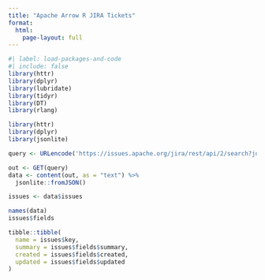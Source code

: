 ```yaml
---
title: "Apache Arrow R JIRA Tickets"
format:
  html:
    page-layout: full
---
```


```r
#| label: load-packages-and-code
#| include: false
library(httr)
library(dplyr)
library(lubridate)
library(tidyr)
library(DT)
library(rlang)
```

```r
library(httr)
library(dplyr)
library(jsonlite)

query <- URLencode('https://issues.apache.org/jira/rest/api/2/search?jql=project = ARROW AND resolution = Unresolved AND summary ~ "\\\\[R\\\\]" AND reporter not in (jonkeane, npr, dragosmg, thisisnic, willjones127, paleolimbot, assignUser, icook) ORDER BY created DESC, priority DESC, updated DESC')

out <- GET(query)
data <- content(out, as = "text") %>%
  jsonlite::fromJSON()

issues <- data$issues

names(data)
issues$fields

tibble::tibble(
  name = issues$key,
  summary = issues$fields$summary,
  created = issues$fields$created,
  updated = issues$fields$updated  
)

```
